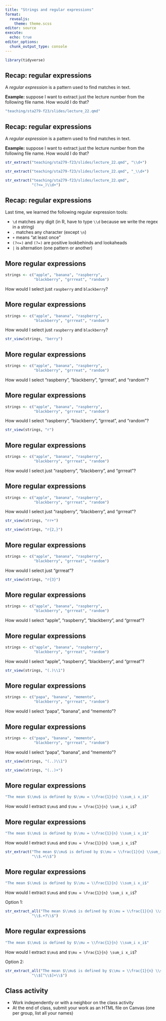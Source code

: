 ```yaml
---
title: "Strings and regular expressions"
format: 
  revealjs:
    theme: theme.scss
editor: source
execute: 
  echo: true
editor_options: 
  chunk_output_type: console
---
```


```r
library(tidyverse)
```

## Recap: regular expressions

A *regular expression* is a pattern used to find matches in text.

**Example:** suppose I want to extract just the lecture number from the following file name. How would I do that?

```r
"teaching/sta279-f23/slides/lecture_22.qmd"
```

## Recap: regular expressions

A *regular expression* is a pattern used to find matches in text.

**Example:** suppose I want to extract just the lecture number from the following file name. How would I do that?

```r
str_extract("teaching/sta279-f23/slides/lecture_22.qmd", "\\d+")
```

```r
str_extract("teaching/sta279-f23/slides/lecture_22.qmd", "_\\d+")
```

```r
str_extract("teaching/sta279-f23/slides/lecture_22.qmd", 
            "(?<=_)\\d+")
```

## Recap: regular expressions

Last time, we learned the following regular expression tools:

* `\d` matches any digit (in R, have to type `\\d` because we write the regex in a string)
* `.` matches any character (except `\n`)
* `+` means "at least once"
* `(?<=)` and `(?=)` are positive lookbehinds and lookaheads
* `|` is alternation (one pattern or another)

## More regular expressions

```r
strings <- c("apple", "banana", "raspberry", 
             "blackberry", "grrreat", "random")
```

How would I select just `raspberry` and `blackberry`?

## More regular expressions

```r
strings <- c("apple", "banana", "raspberry", 
             "blackberry", "grrreat", "random")
```

How would I select just `raspberry` and `blackberry`?

```r
str_view(strings, "berry")
```

## More regular expressions

```r
strings <- c("apple", "banana", "raspberry", 
             "blackberry", "grrreat", "random")
```

How would I select "raspberry", "blackberry", "grrreat", and "random"?

## More regular expressions

```r
strings <- c("apple", "banana", "raspberry", 
             "blackberry", "grrreat", "random")
```

How would I select "raspberry", "blackberry", "grrreat", and "random"?

```r
str_view(strings, "r")
```

## More regular expressions

```r
strings <- c("apple", "banana", "raspberry", 
             "blackberry", "grrreat", "random")
```

How would I select just "raspberry", "blackberry", and "grrreat"?


## More regular expressions

```r
strings <- c("apple", "banana", "raspberry", 
             "blackberry", "grrreat", "random")
```

How would I select just "raspberry", "blackberry", and "grrreat"?

```r
str_view(strings, "rr+")
```

```r
str_view(strings, "r{2,}")
```


## More regular expressions

```r
strings <- c("apple", "banana", "raspberry", 
             "blackberry", "grrreat", "random")
```

How would I select just "grrreat"?

```r
str_view(strings, "r{3}")
```

## More regular expressions

```r
strings <- c("apple", "banana", "raspberry", 
             "blackberry", "grrreat", "random")
```

How would I select "apple", "raspberry", "blackberry", and "grrreat"?

## More regular expressions

```r
strings <- c("apple", "banana", "raspberry", 
             "blackberry", "grrreat", "random")
```

How would I select "apple", "raspberry", "blackberry", and "grrreat"?

```r
str_view(strings, "(.)\\1")
```

## More regular expressions

```r
strings <- c("papa", "banana", "memento", 
             "blackberry", "grrreat", "random")
```

How would I select "papa", "banana", and "memento"?

## More regular expressions

```r
strings <- c("papa", "banana", "memento", 
             "blackberry", "grrreat", "random")
```

How would I select "papa", "banana", and "memento"?

```r
str_view(strings, "(..)\\1")
```

```r
str_view(strings, "(..)+")
```

## More regular expressions

```r
"The mean $\\mu$ is defined by $\\mu = \\frac{1}{n} \\sum_i x_i$"
```

How would I extract `$\mu$` and `$\mu = \frac{1}{n} \sum_i x_i$`?

## More regular expressions

```r
"The mean $\\mu$ is defined by $\\mu = \\frac{1}{n} \\sum_i x_i$"
```

How would I extract `$\mu$` and `$\mu = \frac{1}{n} \sum_i x_i$`?

```r
str_extract("The mean $\\mu$ is defined by $\\mu = \\frac{1}{n} \\sum_i x_i$",
            "\\$.+\\$")
```

## More regular expressions

```r
"The mean $\\mu$ is defined by $\\mu = \\frac{1}{n} \\sum_i x_i$"
```

How would I extract `$\mu$` and `$\mu = \frac{1}{n} \sum_i x_i$`?

Option 1:

```r
str_extract_all("The mean $\\mu$ is defined by $\\mu = \\frac{1}{n} \\sum_i x_i$",
            "\\$.+?\\$")
```


## More regular expressions

```r
"The mean $\\mu$ is defined by $\\mu = \\frac{1}{n} \\sum_i x_i$"
```

How would I extract `$\mu$` and `$\mu = \frac{1}{n} \sum_i x_i$`?

Option 2:

```r
str_extract_all("The mean $\\mu$ is defined by $\\mu = \\frac{1}{n} \\sum_i x_i$",
            "\\$[^\\$]+\\$")
```

## Class activity

* Work independently or with a neighbor on the class activity
* At the end of class, submit your work as an HTML file on Canvas (one per group, list all your names)


